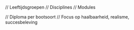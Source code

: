 // Leeftijdsgroepen // Disciplines // Modules

// Diploma per bootsoort // Focus op haalbaarheid, realisme, succesbeleving
